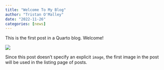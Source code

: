 ```yaml
---
title: "Welcome To My Blog"
author: "Tristan O'Malley"
date: "2022-11-26"
categories: [news]
---
```


This is the first post in a Quarto blog. Welcome!

![](thumbnail.jpg)

Since this post doesn't specify an explicit `image`, the first image in the post will be used in the listing page of posts.
